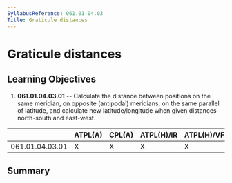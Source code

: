 ```yaml
---
SyllabusReference: 061.01.04.03
Title: Graticule distances
---
```


# Graticule distances

## Learning Objectives

1.  **061.01.04.03.01** -- Calculate the distance between positions on the same
    meridian, on opposite (antipodal) meridians, on the same parallel of
    latitude, and calculate new latitude/longitude when given distances
    north-south and east-west.

|                 | ATPL(A) | CPL(A) | ATPL(H)/IR | ATPL(H)/VFR | CPL(H) | IR  | CBIR(A) |
| --------------- | ------- | ------ | ---------- | ----------- | ------ | --- | ------- |
| 061.01.04.03.01 | X       | X      | X          | X           | X      |     |         |

## Summary
